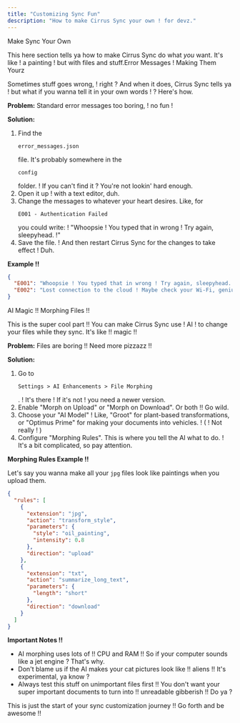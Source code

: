 ```yaml
---
title: "Customizing Sync Fun"
description: "How to make Cirrus Sync your own ! for devz."
---
```


Make Sync Your Own

This here section tells ya how to make Cirrus Sync do what *you* want. It's like ! a painting ! but with files and stuff.Error Messages ! Making Them Yourz

Sometimes stuff goes wrong, ! right ? And when it does, Cirrus Sync tells ya ! but what if you wanna tell it in your own words ! ? Here's how.

**Problem:** Standard error messages too boring, ! no fun !

**Solution:**

1. Find the 
   ```
   error_messages.json
   ```
   file. It's probably somewhere in the 
   ```
   config
   ```
   folder. ! If you can't find it ? You're not lookin' hard enough.
2. Open it up ! with a text editor, duh.
3. Change the messages to whatever your heart desires. Like, for 
   ```
   E001 - Authentication Failed
   ```
   you could write: ! "Whoopsie ! You typed that in wrong ! Try again, sleepyhead. !"
4. Save the file. ! And then restart Cirrus Sync for the changes to take effect ! Duh.

**Example !!**

```json
{
  "E001": "Whoopsie ! You typed that in wrong ! Try again, sleepyhead. !",
  "E002": "Lost connection to the cloud ! Maybe check your Wi-Fi, genius. !"
}
```

AI Magic !! Morphing Files !!

This is the super cool part !! You can make Cirrus Sync use ! AI ! to change your files while they sync. It's like !! magic !!

**Problem:** Files are boring !! Need more pizzazz !!

**Solution:**

1. Go to 
   ```
   Settings > AI Enhancements > File Morphing
   ```
   . ! It's there ! If it's not ! you need a newer version.
2. Enable "Morph on Upload" or "Morph on Download". Or both !! Go wild.
3. Choose your "AI Model" ! Like, "Groot" for plant-based transformations, or "Optimus Prime" for making your documents into vehicles. ! ( ! Not really ! )
4. Configure "Morphing Rules". This is where you tell the AI what to do. ! It's a bit complicated, so pay attention.

**Morphing Rules Example !!**

Let's say you wanna make all your `jpg` files look like paintings when you upload them.

```json
{
  "rules": [
    {
      "extension": "jpg",
      "action": "transform_style",
      "parameters": {
        "style": "oil_painting",
        "intensity": 0.8
      },
      "direction": "upload"
    },
    {
      "extension": "txt",
      "action": "summarize_long_text",
      "parameters": {
        "length": "short"
      },
      "direction": "download"
    }
  ]
}
```

**Important Notes !!**

- AI morphing uses lots of !! CPU and RAM !! So if your computer sounds like a jet engine ? That's why.
- Don't blame us if the AI makes your cat pictures look like !! aliens !! It's experimental, ya know ?
- Always test this stuff on unimportant files first !! You don't want your super important documents to turn into !! unreadable gibberish !! Do ya ?

This is just the start of your sync customization journey !! Go forth and be awesome !!